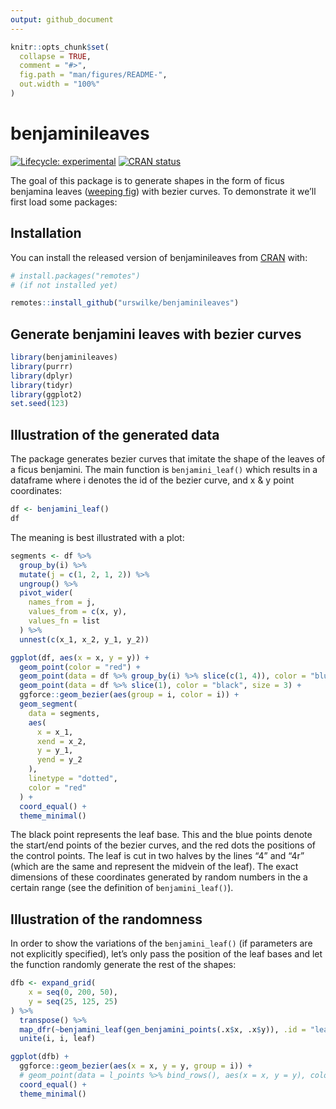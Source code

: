 ```yaml
---
output: github_document
---
```


<!-- README.md is generated from README.Rmd. Please edit that file -->

```r
knitr::opts_chunk$set(
  collapse = TRUE,
  comment = "#>",
  fig.path = "man/figures/README-",
  out.width = "100%"
)
```

# benjaminileaves

<!-- badges: start -->
[![Lifecycle: experimental](https://img.shields.io/badge/lifecycle-experimental-orange.svg)](https://lifecycle.r-lib.org/articles/stages.html#experimental)
[![CRAN status](https://www.r-pkg.org/badges/version/benjaminileaves)](https://CRAN.R-project.org/package=benjaminileaves)
<!-- badges: end -->

The goal of this package is to generate shapes in the form of ficus benjamina leaves ([weeping fig](https://en.wikipedia.org/wiki/Ficus_benjamina))
with bezier curves. To demonstrate it we'll first load some packages:


## Installation

You can install the released version of benjaminileaves from [CRAN](https://CRAN.R-project.org) with:

``` r
# install.packages("remotes")
# (if not installed yet)

remotes::install_github("urswilke/benjaminileaves")
```

## Generate benjamini leaves with bezier curves


```r
library(benjaminileaves)
library(purrr)
library(dplyr)
library(tidyr)
library(ggplot2)
set.seed(123)
```

## Illustration of the generated data

The package generates bezier curves that imitate the shape of the leaves of a
ficus benjamini. The main function is `benjamini_leaf()` which results in a dataframe where i denotes the id of the bezier curve, and x & y point coordinates: 

```r
df <- benjamini_leaf()
df
```

The meaning is best illustrated with a plot:
```r
segments <- df %>% 
  group_by(i) %>% 
  mutate(j = c(1, 2, 1, 2)) %>%
  ungroup() %>% 
  pivot_wider(
    names_from = j,
    values_from = c(x, y),
    values_fn = list
  ) %>% 
  unnest(c(x_1, x_2, y_1, y_2))

ggplot(df, aes(x = x, y = y)) + 
  geom_point(color = "red") +
  geom_point(data = df %>% group_by(i) %>% slice(c(1, 4)), color = "blue", size = 2) +
  geom_point(data = df %>% slice(1), color = "black", size = 3) +
  ggforce::geom_bezier(aes(group = i, color = i)) +
  geom_segment(
    data = segments, 
    aes(
      x = x_1, 
      xend = x_2, 
      y = y_1, 
      yend = y_2
    ), 
    linetype = "dotted", 
    color = "red"
  ) +
  coord_equal() +
  theme_minimal()

```

The black point represents the leaf base. This and the blue points denote the
start/end points of the bezier curves, and the red dots the positions of the
control points. The leaf is cut in two halves by the lines "4" and "4r" (which
are the same and represent the midvein of the leaf). The exact dimensions of
these coordinates generated by random numbers in the a certain range (see the
definition of `benjamini_leaf()`).


## Illustration of the randomness

In order to show the variations of the `benjamini_leaf()` (if parameters are not
explicitly specified), let's only pass the position of the leaf bases and let
the function randomly generate the rest of the shapes:

```r
dfb <- expand_grid(
    x = seq(0, 200, 50),
    y = seq(25, 125, 25)
) %>%
  transpose() %>%
  map_dfr(~benjamini_leaf(gen_benjamini_points(.x$x, .x$y)), .id = "leaf") %>%
  unite(i, i, leaf)

ggplot(dfb) +
  ggforce::geom_bezier(aes(x = x, y = y, group = i)) +
  # geom_point(data = l_points %>% bind_rows(), aes(x = x, y = y), color = "red") +
  coord_equal() +
  theme_minimal()
```


